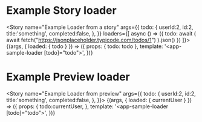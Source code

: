 


<Meta title="Angular loader example" component={SampleLoaderComponent} />

# Example Story loader

<Story
  name="Example Loader from a story"
  args={{ 
    todo: {
      userId:2,
      id:2,
      title:'something',
      completed:false,
   },
   }}
  loaders={[
    async () => ({
      todo: await (
        await fetch("https://jsonplaceholder.typicode.com/todos/1")
      ).json()
    })
  ]}>
  {(args, { loaded: { todo } }) => ({
    props: {
      todo: todo
    },
    template: '<app-sample-loader [todo]="todo"></app-sample-loader>',
  })}
</Story>


# Example Preview loader

<Story
  name="Example Loader from preview"
  args={{ 
    todo: {
      userId:2,
      id:2,
      title:'something',
      completed:false,
   },
   }}>
  {(args, { loaded: { currentUser } }) => ({
    props: {
      todo:currentUser,
    },
    template: '<app-sample-loader [todo]="todo"></app-sample-loader>',
  })}
</Story>